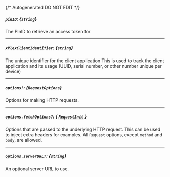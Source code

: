 {/* Autogenerated DO NOT EDIT  */}
##### `pinID`: *{`string`}*
The PinID to retrieve an access token for

---
##### `xPlexClientIdentifier`: *{`string`}*
The unique identifier for the client application
This is used to track the client application and its usage
(UUID, serial number, or other number unique per device)


---
##### `options?`: *{`RequestOptions`}*
Options for making HTTP requests.

---
##### `options.fetchOptions?`: [*{ `RequestInit` }*](https://developer.mozilla.org/en-US/docs/Web/API/Request/Request#options)
Options that are passed to the underlying HTTP request. This can be used to inject extra headers for examples. All `Request` options, except `method` and `body`, are allowed.

---
##### `options.serverURL?`: *{`string`}*
An optional server URL to use.

